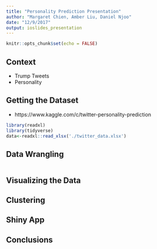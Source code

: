 ```yaml
---
title: "Personality Prediction Presentation"
author: "Margaret Chien, Amber Liu, Daniel Njoo"
date: "12/9/2017"
output: ioslides_presentation
---
```


```r
knitr::opts_chunk$set(echo = FALSE)
```

## Context
- Trump Tweets  
- Personality  

## Getting the Dataset
- https://www.kaggle.com/c/twitter-personality-prediction  
```r
library(readxl)
library(tidyverse)
data<-readxl::read_xlsx('./twitter_data.xlsx')
```

## Data Wrangling
```r

```

## Visualizing the Data



## Clustering



## Shiny App



## Conclusions

